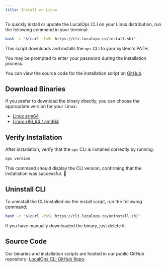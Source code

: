 ```yaml
---
title: Install on Linux
---
```


To quickly install or update the LocalOps CLI on your Linux distribution, run the following command in your terminal:

```bash
bash -c "$(curl -fsSL https://cli.localops.co/install.sh)"
```

This script downloads and installs the `ops` CLI to your system's PATH.

<Note>You may be prompted to enter your password during the installation process.</Note>

You can view the source code for the installation script on
[GitHub](https://github.com/localopsco/lops-cli/blob/main/install.sh).

## Download Binaries

If you prefer to download the binary directly, you can choose the appropriate version for your Linux:

- [Linux arm64](https://github.com/localopsco/lops-cli/releases/latest/download/lops-linux-arm64.tar.gz)
- [Linux x86_64 / amd64](https://github.com/localopsco/lops-cli/releases/latest/download/lops-linux-amd64.tar.gz)

## Verify Installation

After installation, verify that the `ops` CLI is installed correctly by running:

```bash
ops version
```

This command should display the CLI version, confirming that the installation was successful. 🚀

## Uninstall CLI

To uninstall the CLI installed via the install script, run the following command:

```bash
bash -c "$(curl -fsSL https://cli.localops.co/uninstall.sh)"
```

If you have manually downloaded the binary, just delete it.

## Source Code

Our binaries and installation scripts are hosted in our public GitHub repository:
[LocalOps CLI GitHub Repo](https://github.com/localopsco/lops-cli).
